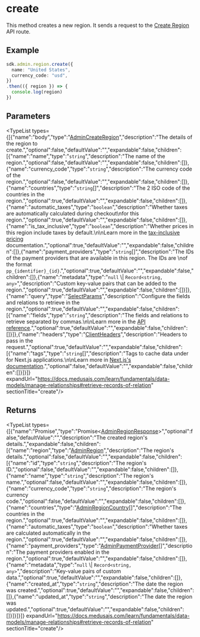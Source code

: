 
# create

This method creates a new region. It sends a request to the 
[Create Region](https://docs.medusajs.com/api/admin#regions\_postregions)
API route.

## Example

```ts
sdk.admin.region.create({
  name: "United States",
  currency_code: "usd",
})
.then(({ region }) => {
  console.log(region)
})
```

## Parameters

<TypeList types={[{"name":"body","type":"[AdminCreateRegion](../../../../../types/HttpTypes/interfaces/types.HttpTypes.AdminCreateRegion/page.mdx)","description":"The details of the region to create.","optional":false,"defaultValue":"","expandable":false,"children":[{"name":"name","type":"`string`","description":"The name of the region.","optional":false,"defaultValue":"","expandable":false,"children":[]},{"name":"currency_code","type":"`string`","description":"The currency code of the region.","optional":false,"defaultValue":"","expandable":false,"children":[]},{"name":"countries","type":"`string`[]","description":"The 2 ISO code of the countries in the region.","optional":true,"defaultValue":"","expandable":false,"children":[]},{"name":"automatic_taxes","type":"`boolean`","description":"Whether taxes are automatically calculated during checkout\nfor this region.","optional":true,"defaultValue":"","expandable":false,"children":[]},{"name":"is_tax_inclusive","type":"`boolean`","description":"Whether prices in this region include taxes by default.\n\nLearn more in the [tax-inclusive pricing](https://docs.medusajs.com/resources/commerce-modules/pricing/tax-inclusive-pricing#content) documentation.","optional":true,"defaultValue":"","expandable":false,"children":[]},{"name":"payment_providers","type":"`string`[]","description":"The IDs of the payment providers that are available in this region. The IDs are \nof the format `pp_{identifier}_{id}`.","optional":true,"defaultValue":"","expandable":false,"children":[]},{"name":"metadata","type":"`null` \\| `Record<string, any>`","description":"Custom key-value pairs that can be added to the region.","optional":true,"defaultValue":"","expandable":false,"children":[]}]},{"name":"query","type":"[SelectParams](../../../../../types/HttpTypes/interfaces/types.HttpTypes.SelectParams/page.mdx)","description":"Configure the fields and relations to retrieve in the region.","optional":true,"defaultValue":"","expandable":false,"children":[{"name":"fields","type":"`string`","description":"The fields and relations to retrieve separated by commas.\n\nLearn more in the [API reference](https://docs.medusajs.com/api/store#select-fields-and-relations).","optional":true,"defaultValue":"","expandable":false,"children":[]}]},{"name":"headers","type":"[ClientHeaders](../../../types/js_sdk.admin.ClientHeaders/page.mdx)","description":"Headers to pass in the request.","optional":true,"defaultValue":"","expandable":false,"children":[{"name":"tags","type":"`string`[]","description":"Tags to cache data under for Next.js applications.\n\nLearn more in [Next.js's documentation](https://nextjs.org/docs/app/building-your-application/caching#fetch-optionsnexttags-and-revalidatetag).","optional":false,"defaultValue":"","expandable":false,"children":[]}]}]} expandUrl="https://docs.medusajs.com/learn/fundamentals/data-models/manage-relationships#retrieve-records-of-relation" sectionTitle="create"/>

## Returns

<TypeList types={[{"name":"Promise","type":"Promise&#60;[AdminRegionResponse](../../../../../types/HttpTypes/interfaces/types.HttpTypes.AdminRegionResponse/page.mdx)&#62;","optional":false,"defaultValue":"","description":"The created region's details.","expandable":false,"children":[{"name":"region","type":"[AdminRegion](../../../../../types/HttpTypes/interfaces/types.HttpTypes.AdminRegion/page.mdx)","description":"The region's details.","optional":false,"defaultValue":"","expandable":false,"children":[{"name":"id","type":"`string`","description":"The region's ID.","optional":false,"defaultValue":"","expandable":false,"children":[]},{"name":"name","type":"`string`","description":"The region's name.","optional":false,"defaultValue":"","expandable":false,"children":[]},{"name":"currency_code","type":"`string`","description":"The region's currency code.","optional":false,"defaultValue":"","expandable":false,"children":[]},{"name":"countries","type":"[AdminRegionCountry](../../../../../types/HttpTypes/interfaces/types.HttpTypes.AdminRegionCountry/page.mdx)[]","description":"The countries in the region.","optional":true,"defaultValue":"","expandable":false,"children":[]},{"name":"automatic_taxes","type":"`boolean`","description":"Whether taxes are calculated automatically in the region.","optional":true,"defaultValue":"","expandable":false,"children":[]},{"name":"payment_providers","type":"[AdminPaymentProvider](../../../../../types/HttpTypes/interfaces/types.HttpTypes.AdminPaymentProvider/page.mdx)[]","description":"The payment providers enabled in the region.","optional":true,"defaultValue":"","expandable":false,"children":[]},{"name":"metadata","type":"`null` \\| `Record<string, any>`","description":"Key-value pairs of custom data.","optional":true,"defaultValue":"","expandable":false,"children":[]},{"name":"created_at","type":"`string`","description":"The date the region was created.","optional":true,"defaultValue":"","expandable":false,"children":[]},{"name":"updated_at","type":"`string`","description":"The date the region was updated.","optional":true,"defaultValue":"","expandable":false,"children":[]}]}]}]} expandUrl="https://docs.medusajs.com/learn/fundamentals/data-models/manage-relationships#retrieve-records-of-relation" sectionTitle="create"/>
